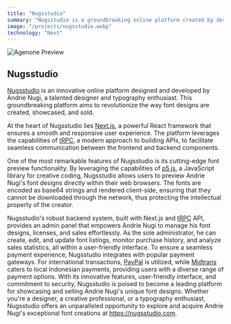 ```yaml
---
title: "Nugsstudio"
summary: "Nugsstudio is a groundbreaking online platform created by designer Andrie Nugi, empowering him to showcase and sell his unique font designs. Built with cutting-edge technologies like Next.js, tRPC, and p5.js, Nugsstudio offers a seamless and secure experience for both the creator and buyers."
image: "/projects/nugsstudio.webp"
technology: "Next"
---
```


![Agenone Preview](/projects/nugsstudio.webp)

## Nugsstudio
[Nugsstudio](https://nugsstudio.com) is an innovative online platform designed and developed by Andrie Nugi, a talented designer and typography enthusiast. This groundbreaking platform aims to revolutionize the way font designs are created, showcased, and sold.

At the heart of Nugsstudio lies [Next.js](https://nextjs.org/), a powerful React framework that ensures a smooth and responsive user experience. The platform leverages the capabilities of [tRPC](https://trpc.io/), a modern approach to building APIs, to facilitate seamless communication between the frontend and backend components.

One of the most remarkable features of Nugsstudio is its cutting-edge font preview functionality. By leveraging the capabilities of [p5.js](https://p5js.org/), a JavaScript library for creative coding, Nugsstudio allows users to preview Andrie Nugi's font designs directly within their web browsers. The fonts are encoded as base64 strings and rendered client-side, ensuring that they cannot be downloaded through the network, thus protecting the intellectual property of the creator.

Nugsstudio's robust backend system, built with Next.js and [tRPC](https://trpc.io/) API, provides an admin panel that empowers Andrie Nugi to manage his font designs, licenses, and sales effortlessly. As the sole administrator, he can create, edit, and update font listings, monitor purchase history, and analyze sales statistics, all within a user-friendly interface.
To ensure a seamless payment experience, Nugsstudio integrates with popular payment gateways. For international transactions, [PayPal](https://paypal.com/) is utilized, while [Midtrans](https://midtrans.com/en) caters to local Indonesian payments, providing users with a diverse range of payment options.
With its innovative features, user-friendly interface, and commitment to security, Nugsstudio is poised to become a leading platform for showcasing and selling Andrie Nugi's unique font designs. Whether you're a designer, a creative professional, or a typography enthusiast, Nugsstudio offers an unparalleled opportunity to explore and acquire Andrie Nugi's exceptional font creations at https://nugsstudio.com.
